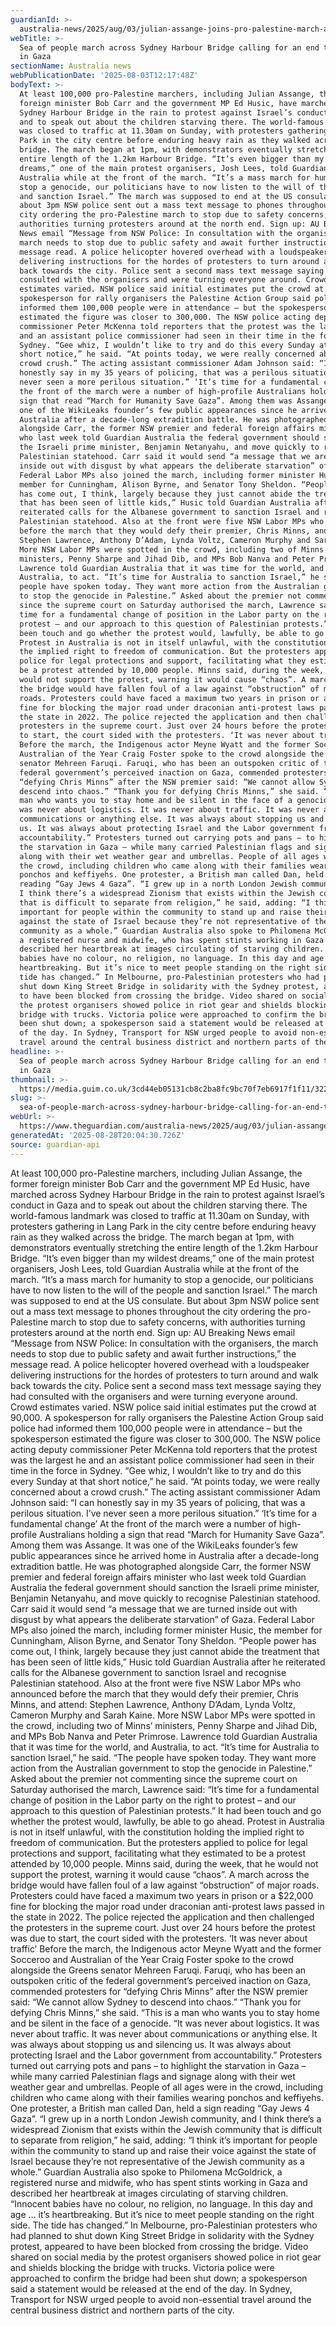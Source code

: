 ```yaml
---
guardianId: >-
  australia-news/2025/aug/03/julian-assange-joins-pro-palestine-march-across-sydney-harbour-bridge-before-police-stop-rally-amid-safety-concerns-ntwnfb
webTitle: >-
  Sea of people march across Sydney Harbour Bridge calling for an end to killing
  in Gaza
sectionName: Australia news
webPublicationDate: '2025-08-03T12:17:48Z'
bodyText: >-
  At least 100,000 pro-Palestine marchers, including Julian Assange, the former
  foreign minister Bob Carr and the government MP Ed Husic, have marched across
  Sydney Harbour Bridge in the rain to protest against Israel’s conduct in Gaza
  and to speak out about the children starving there. The world-famous landmark
  was closed to traffic at 11.30am on Sunday, with protesters gathering in Lang
  Park in the city centre before enduring heavy rain as they walked across the
  bridge. The march began at 1pm, with demonstrators eventually stretching the
  entire length of the 1.2km Harbour Bridge. “It’s even bigger than my wildest
  dreams,” one of the main protest organisers, Josh Lees, told Guardian
  Australia while at the front of the march. “It’s a mass march for humanity to
  stop a genocide, our politicians have to now listen to the will of the people
  and sanction Israel.” The march was supposed to end at the US consulate. But
  about 3pm NSW police sent out a mass text message to phones throughout the
  city ordering the pro-Palestine march to stop due to safety concerns, with
  authorities turning protesters around at the north end. Sign up: AU Breaking
  News email “Message from NSW Police: In consultation with the organisers, the
  march needs to stop due to public safety and await further instructions,” the
  message read. A police helicopter hovered overhead with a loudspeaker
  delivering instructions for the hordes of protesters to turn around and walk
  back towards the city. Police sent a second mass text message saying they had
  consulted with the organisers and were turning everyone around. Crowd
  estimates varied. NSW police said initial estimates put the crowd at 90,000. A
  spokesperson for rally organisers the Palestine Action Group said police had
  informed them 100,000 people were in attendance – but the spokesperson
  estimated the figure was closer to 300,000. The NSW police acting deputy
  commissioner Peter McKenna told reporters that the protest was the largest he
  and an assistant police commissioner had seen in their time in the force in
  Sydney. “Gee whiz, I wouldn’t like to try and do this every Sunday at that
  short notice,” he said. “At points today, we were really concerned about a
  crowd crush.” The acting assistant commissioner Adam Johnson said: “I can
  honestly say in my 35 years of policing, that was a perilous situation. I’ve
  never seen a more perilous situation.” ‘It’s time for a fundamental change’ At
  the front of the march were a number of high-profile Australians holding a
  sign that read “March for Humanity Save Gaza”. Among them was Assange. It was
  one of the WikiLeaks founder’s few public appearances since he arrived home in
  Australia after a decade-long extradition battle. He was photographed
  alongside Carr, the former NSW premier and federal foreign affairs minister
  who last week told Guardian Australia the federal government should sanction
  the Israeli prime minister, Benjamin Netanyahu, and move quickly to recognise
  Palestinian statehood. Carr said it would send “a message that we are turned
  inside out with disgust by what appears the deliberate starvation” of Gaza.
  Federal Labor MPs also joined the march, including former minister Husic, the
  member for Cunningham, Alison Byrne, and Senator Tony Sheldon. “People power
  has come out, I think, largely because they just cannot abide the treatment
  that has been seen of little kids,” Husic told Guardian Australia after he
  reiterated calls for the Albanese government to sanction Israel and recognise
  Palestinian statehood. Also at the front were five NSW Labor MPs who announced
  before the march that they would defy their premier, Chris Minns, and attend:
  Stephen Lawrence, Anthony D’Adam, Lynda Voltz, Cameron Murphy and Sarah Kaine.
  More NSW Labor MPs were spotted in the crowd, including two of Minns’
  ministers, Penny Sharpe and Jihad Dib, and MPs Bob Nanva and Peter Primrose.
  Lawrence told Guardian Australia that it was time for the world, and
  Australia, to act. “It’s time for Australia to sanction Israel,” he said. “The
  people have spoken today. They want more action from the Australian government
  to stop the genocide in Palestine.” Asked about the premier not commenting
  since the supreme court on Saturday authorised the march, Lawrence said: “It’s
  time for a fundamental change of position in the Labor party on the right to
  protest – and our approach to this question of Palestinian protests.” It had
  been touch and go whether the protest would, lawfully, be able to go ahead.
  Protest in Australia is not in itself unlawful, with the constitution holding
  the implied right to freedom of communication. But the protesters applied to
  police for legal protections and support, facilitating what they estimated to
  be a protest attended by 10,000 people. Minns said, during the week, that he
  would not support the protest, warning it would cause “chaos”. A march across
  the bridge would have fallen foul of a law against “obstruction” of major
  roads. Protesters could have faced a maximum two years in prison or a $22,000
  fine for blocking the major road under draconian anti-protest laws passed in
  the state in 2022. The police rejected the application and then challenged the
  protesters in the supreme court. Just over 24 hours before the protest was due
  to start, the court sided with the protesters. ‘It was never about traffic’
  Before the march, the Indigenous actor Meyne Wyatt and the former Socceroo and
  Australian of the Year Craig Foster spoke to the crowd alongside the Greens
  senator Mehreen Faruqi. Faruqi, who has been an outspoken critic of the
  federal government’s perceived inaction on Gaza, commended protesters for
  “defying Chris Minns” after the NSW premier said: “We cannot allow Sydney to
  descend into chaos.” “Thank you for defying Chris Minns,” she said. “This is a
  man who wants you to stay home and be silent in the face of a genocide. “It
  was never about logistics. It was never about traffic. It was never about
  communications or anything else. It was always about stopping us and silencing
  us. It was always about protecting Israel and the Labor government from
  accountability.” Protesters turned out carrying pots and pans – to highlight
  the starvation in Gaza – while many carried Palestinian flags and signage
  along with their wet weather gear and umbrellas. People of all ages were in
  the crowd, including children who came along with their families wearing
  ponchos and keffiyehs. One protester, a British man called Dan, held a sign
  reading “Gay Jews 4 Gaza”. “I grew up in a north London Jewish community, and
  I think there’s a widespread Zionism that exists within the Jewish community
  that is difficult to separate from religion,” he said, adding: “I think it’s
  important for people within the community to stand up and raise their voice
  against the state of Israel because they’re not representative of the Jewish
  community as a whole.” Guardian Australia also spoke to Philomena McGoldrick,
  a registered nurse and midwife, who has spent stints working in Gaza and
  described her heartbreak at images circulating of starving children. “Innocent
  babies have no colour, no religion, no language. In this day and age … it’s
  heartbreaking. But it’s nice to meet people standing on the right side. The
  tide has changed.” In Melbourne, pro-Palestinian protesters who had planned to
  shut down King Street Bridge in solidarity with the Sydney protest, appeared
  to have been blocked from crossing the bridge. Video shared on social media by
  the protest organisers showed police in riot gear and shields blocking the
  bridge with trucks. Victoria police were approached to confirm the bridge had
  been shut down; a spokesperson said a statement would be released at the end
  of the day. In Sydney, Transport for NSW urged people to avoid non-essential
  travel around the central business district and northern parts of the city.
headline: >-
  Sea of people march across Sydney Harbour Bridge calling for an end to killing
  in Gaza
thumbnail: >-
  https://media.guim.co.uk/3cd44eb05131cb8c2ba8fc9bc70f7eb6917f1f11/322_0_2500_2000/500.jpg
slug: >-
  sea-of-people-march-across-sydney-harbour-bridge-calling-for-an-end-to-killing-in-gaza
webUrl: >-
  https://www.theguardian.com/australia-news/2025/aug/03/julian-assange-joins-pro-palestine-march-across-sydney-harbour-bridge-before-police-stop-rally-amid-safety-concerns-ntwnfb
generatedAt: '2025-08-28T20:04:30.726Z'
source: guardian-api
---
```

At least 100,000 pro-Palestine marchers, including Julian Assange, the former foreign minister Bob Carr and the government MP Ed Husic, have marched across Sydney Harbour Bridge in the rain to protest against Israel’s conduct in Gaza and to speak out about the children starving there. The world-famous landmark was closed to traffic at 11.30am on Sunday, with protesters gathering in Lang Park in the city centre before enduring heavy rain as they walked across the bridge. The march began at 1pm, with demonstrators eventually stretching the entire length of the 1.2km Harbour Bridge. “It’s even bigger than my wildest dreams,” one of the main protest organisers, Josh Lees, told Guardian Australia while at the front of the march. “It’s a mass march for humanity to stop a genocide, our politicians have to now listen to the will of the people and sanction Israel.” The march was supposed to end at the US consulate. But about 3pm NSW police sent out a mass text message to phones throughout the city ordering the pro-Palestine march to stop due to safety concerns, with authorities turning protesters around at the north end. Sign up: AU Breaking News email “Message from NSW Police: In consultation with the organisers, the march needs to stop due to public safety and await further instructions,” the message read. A police helicopter hovered overhead with a loudspeaker delivering instructions for the hordes of protesters to turn around and walk back towards the city. Police sent a second mass text message saying they had consulted with the organisers and were turning everyone around. Crowd estimates varied. NSW police said initial estimates put the crowd at 90,000. A spokesperson for rally organisers the Palestine Action Group said police had informed them 100,000 people were in attendance – but the spokesperson estimated the figure was closer to 300,000. The NSW police acting deputy commissioner Peter McKenna told reporters that the protest was the largest he and an assistant police commissioner had seen in their time in the force in Sydney. “Gee whiz, I wouldn’t like to try and do this every Sunday at that short notice,” he said. “At points today, we were really concerned about a crowd crush.” The acting assistant commissioner Adam Johnson said: “I can honestly say in my 35 years of policing, that was a perilous situation. I’ve never seen a more perilous situation.” ‘It’s time for a fundamental change’ At the front of the march were a number of high-profile Australians holding a sign that read “March for Humanity Save Gaza”. Among them was Assange. It was one of the WikiLeaks founder’s few public appearances since he arrived home in Australia after a decade-long extradition battle. He was photographed alongside Carr, the former NSW premier and federal foreign affairs minister who last week told Guardian Australia the federal government should sanction the Israeli prime minister, Benjamin Netanyahu, and move quickly to recognise Palestinian statehood. Carr said it would send “a message that we are turned inside out with disgust by what appears the deliberate starvation” of Gaza. Federal Labor MPs also joined the march, including former minister Husic, the member for Cunningham, Alison Byrne, and Senator Tony Sheldon. “People power has come out, I think, largely because they just cannot abide the treatment that has been seen of little kids,” Husic told Guardian Australia after he reiterated calls for the Albanese government to sanction Israel and recognise Palestinian statehood. Also at the front were five NSW Labor MPs who announced before the march that they would defy their premier, Chris Minns, and attend: Stephen Lawrence, Anthony D’Adam, Lynda Voltz, Cameron Murphy and Sarah Kaine. More NSW Labor MPs were spotted in the crowd, including two of Minns’ ministers, Penny Sharpe and Jihad Dib, and MPs Bob Nanva and Peter Primrose. Lawrence told Guardian Australia that it was time for the world, and Australia, to act. “It’s time for Australia to sanction Israel,” he said. “The people have spoken today. They want more action from the Australian government to stop the genocide in Palestine.” Asked about the premier not commenting since the supreme court on Saturday authorised the march, Lawrence said: “It’s time for a fundamental change of position in the Labor party on the right to protest – and our approach to this question of Palestinian protests.” It had been touch and go whether the protest would, lawfully, be able to go ahead. Protest in Australia is not in itself unlawful, with the constitution holding the implied right to freedom of communication. But the protesters applied to police for legal protections and support, facilitating what they estimated to be a protest attended by 10,000 people. Minns said, during the week, that he would not support the protest, warning it would cause “chaos”. A march across the bridge would have fallen foul of a law against “obstruction” of major roads. Protesters could have faced a maximum two years in prison or a $22,000 fine for blocking the major road under draconian anti-protest laws passed in the state in 2022. The police rejected the application and then challenged the protesters in the supreme court. Just over 24 hours before the protest was due to start, the court sided with the protesters. ‘It was never about traffic’ Before the march, the Indigenous actor Meyne Wyatt and the former Socceroo and Australian of the Year Craig Foster spoke to the crowd alongside the Greens senator Mehreen Faruqi. Faruqi, who has been an outspoken critic of the federal government’s perceived inaction on Gaza, commended protesters for “defying Chris Minns” after the NSW premier said: “We cannot allow Sydney to descend into chaos.” “Thank you for defying Chris Minns,” she said. “This is a man who wants you to stay home and be silent in the face of a genocide. “It was never about logistics. It was never about traffic. It was never about communications or anything else. It was always about stopping us and silencing us. It was always about protecting Israel and the Labor government from accountability.” Protesters turned out carrying pots and pans – to highlight the starvation in Gaza – while many carried Palestinian flags and signage along with their wet weather gear and umbrellas. People of all ages were in the crowd, including children who came along with their families wearing ponchos and keffiyehs. One protester, a British man called Dan, held a sign reading “Gay Jews 4 Gaza”. “I grew up in a north London Jewish community, and I think there’s a widespread Zionism that exists within the Jewish community that is difficult to separate from religion,” he said, adding: “I think it’s important for people within the community to stand up and raise their voice against the state of Israel because they’re not representative of the Jewish community as a whole.” Guardian Australia also spoke to Philomena McGoldrick, a registered nurse and midwife, who has spent stints working in Gaza and described her heartbreak at images circulating of starving children. “Innocent babies have no colour, no religion, no language. In this day and age … it’s heartbreaking. But it’s nice to meet people standing on the right side. The tide has changed.” In Melbourne, pro-Palestinian protesters who had planned to shut down King Street Bridge in solidarity with the Sydney protest, appeared to have been blocked from crossing the bridge. Video shared on social media by the protest organisers showed police in riot gear and shields blocking the bridge with trucks. Victoria police were approached to confirm the bridge had been shut down; a spokesperson said a statement would be released at the end of the day. In Sydney, Transport for NSW urged people to avoid non-essential travel around the central business district and northern parts of the city.
